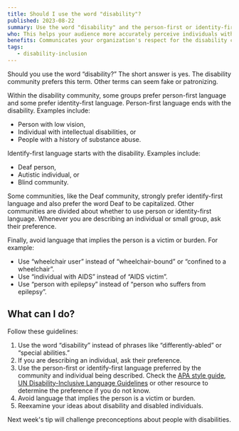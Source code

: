 ```yaml
---
title: Should I use the word "disability"?
published: 2023-08-22
summary: Use the word "disability" and the person-first or identity-first language preferred by the individual and community being described. Avoid biased language.
who: This helps your audience more accurately perceive individuals with disabilities and honors the preferences of those individuals.
benefits: Communicates your organization's respect for the disability community as a whole.
tags:
   - disability-inclusion
---
```


Should you use the word “disability?” The short answer is yes. The disability community prefers this term. Other terms can seem fake or patronizing. 

Within the disability community, some groups prefer person-first language and some prefer identity-first language. Person-first language ends with the disability. Examples include:
- Person with low vision,
- Individual with intellectual disabilities, or
- People with a history of substance abuse.

Identify-first language starts with the disability. Examples include:
- Deaf person,
- Autistic individual, or
- Blind community.

Some communities, like the Deaf community, strongly prefer identify-first language and also prefer the word Deaf to be capitalized.  Other communities are divided about whether to use person or identity-first language.  Whenever you are describing an individual or small group, ask their preference. 

Finally, avoid language that implies the person is a victim or burden.  For example:
- Use “wheelchair user” instead of “wheelchair-bound” or “confined to a wheelchair”.
- Use “individual with AIDS” instead of “AIDS victim”.
- Use “person with epilepsy” instead of “person who suffers from epilepsy”.

## What can I do?

Follow these guidelines:

1. Use the word “disability” instead of phrases like “differently-abled” or “special abilities.” 
2. If you are describing an individual, ask their preference.
3. Use the person-first or identify-first language preferred by the community and individual being described. Check the
   [APA style guide](https://apastyle.apa.org/style-grammar-guidelines/bias-free-language/disability),
   [UN Disability-Inclusive Language Guidelines](https://www.ungeneva.org/sites/default/files/2021-01/Disability-Inclusive-Language-Guidelines.pdf)
   or other resource to determine the preference if you do not know. 
4. Avoid language that implies the person is a victim or burden.
5. Reexamine your ideas about disability and disabled individuals.

Next week's tip will challenge preconceptions about people with disabilities. 

